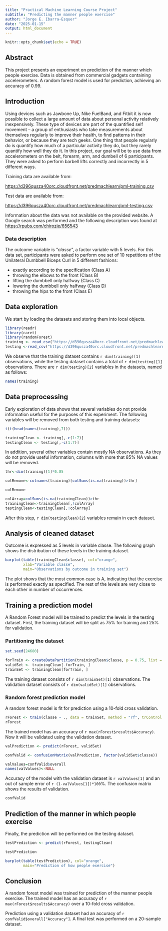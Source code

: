 ---
title: "Practical Machine Learning Course Project"
subtitle: "Predicting the manner people exercise"
author: "Jorge E. Ibarra-Esquer"
date: "2025-01-15"
output: html_document
---

```{r setup, include=FALSE}
knitr::opts_chunk$set(echo = TRUE)
```

## Abstract

This project presents an experiment on prediction of the manner which people exercise. Data is obtained from commercial gadgets containing accelerometers. A random forest model is used for prediction, achieving an accuracy of 0.99.

## Introduction

Using devices such as Jawbone Up, Nike FuelBand, and Fitbit it is now possible to collect a large amount of data about personal activity relatively inexpensively. These type of devices are part of the quantified self movement – a group of enthusiasts who take measurements about themselves regularly to improve their health, to find patterns in their behavior, or because they are tech geeks. One thing that people regularly do is quantify how much of a particular activity they do, but they rarely quantify how well they do it. In this project, our goal will be to use data from accelerometers on the belt, forearm, arm, and dumbell of 6 participants. They were asked to perform barbell lifts correctly and incorrectly in 5 different ways.

Training data are available from:

<https://d396qusza40orc.cloudfront.net/predmachlearn/pml-training.csv>

Test data are available from:

<https://d396qusza40orc.cloudfront.net/predmachlearn/pml-testing.csv>

Information about the data was not available on the provided website. A Google search was performed and the following description was found at <https://rpubs.com/chirozie/656543>

### Data description

The outcome variable is "*classe*", a factor variable with 5 levels. For this data set, participants were asked to perform one set of 10 repetitions of the Unilateral Dumbbell Biceps Curl in 5 different fashions:

-   exactly according to the specification (Class A)
-   throwing the elbows to the front (Class B)
-   lifting the dumbbell only halfway (Class C)
-   lowering the dumbbell only halfway (Class D)
-   throwing the hips to the front (Class E)

## Data exploration

We start by loading the datasets and storing them into local objects. 

```{r,warning=FALSE,message=FALSE}
library(readr)
library(caret)
library(randomForest)
training <- read_csv("https://d396qusza40orc.cloudfront.net/predmachlearn/pml-training.csv")
testing <-read_csv("https://d396qusza40orc.cloudfront.net/predmachlearn/pml-testing.csv")
```

We observe that the training dataset contains `r dim(training)[1]` observations, while the testing dataset contains a total of `r dim(testing)[1]` observations. There are `r dim(testing)[2]` variables in the datasets, named as follows:

```{r}
names(training)
```

## Data preprocessing

Early exploration of data shows that several variables do not provide information useful for the purposes of this experiment. The following variables will be removed from both testing and training datasets:

```{r}
t(t(head(names(training),7)))
```

```{r}
trainingClean <- training[,-c(1:7)]
testingClean <- testing[,-c(1:7)]

```

In addition, several other variables contain mostly NA observations. As they do not provide useful information, columns with more that 85% NA values will be removed.

```{r}

thr<-dim(training)[1]*0.85

colRemove<-colnames(training)[colSums(is.na(training))>thr]

colRemove
```
```{r}
colArray=colSums(is.na(trainingClean))>thr
trainingClean<-trainingClean[,!colArray]
testingClean<-testingClean[,!colArray]
```

After this step, `r dim(testingClean)[2]` variables remain in each dataset.

## Analysis of cleaned dataset

Outcome is expressed as 5 levels in variable classe. The following graph shows the distribution of these levels in the training dataset.

```{r}
barplot(table(trainingClean$classe), col="orange",
        xlab="Variable classe",
        main="Observations by outcome in training set")
```
The plot shows that the most common case is A, indicating that the exercise is performed exactly as specified. The rest of the levels are very close to each other in number of occurrences.

## Training a prediction model

A Random Forest model will be trained to predict the levels in the testing dataset. First, the training dataset will be split as 75% for training and 25% for validation.

### Partitioning the dataset

```{r}

set.seed(24680)

forTrain <- createDataPartition(trainingClean$classe, p = 0.75, list = FALSE)
validSet <- trainingClean[-forTrain, ]
trainSet <- trainingClean[forTrain, ]
```

The training dataset consists of `r dim(trainSet)[1]` observations.
The validation dataset consists of `r dim(validSet)[1]` observations.

### Random forest prediction model

A random forest model is fit for prediction using a 10-fold cross validation.

```{r}
rForest <- train(classe ~ ., data = trainSet, method = "rf", trControl = trainControl(method = "cv", 10), ntree = 200)
rForest
```

The trained model has an accuracy of `r max(rForest$results$Accuracy)`. Now it will be validated using the validation dataset.

```{r}
valPrediction <- predict(rForest, validSet)

confValid <- confusionMatrix(valPrediction, factor(validSet$classe))

valValues=confValid$overall
names(valValues)<-NULL
```

Accuracy of the model with the validation dataset is `r valValues[1]` and an out of sample error of `r (1-valValues[1])*100`%. The confusion matrix shows the results of validation.

```{r}
confValid
```

## Prediction of the manner in which people exercise

Finally, the prediction will be performed on the testing dataset.

```{r}
testPrediction <- predict(rForest, testingClean)

testPrediction

```

```{r}
barplot(table(testPrediction), col="orange",
        main="Prediction of how people exercise")
```
## Conclusion

A random forest model was trained for prediction of the manner people exercise. The trained model has an accuracy of `r max(rForest$results$Accuracy)` over a 10-fold cross validation.

Prediction using a validation dataset had an accuracy of `r confValid$overall["Accuracy"]`. A final test was performed on a 20-sample dataset.
